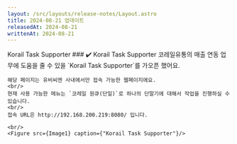 ```yaml
---
layout: /src/layouts/release-notes/Layout.astro
title: 2024-08-21 업데이트
releasedAt: 2024-08-21
writtenAt: 2024-08-21
---
```




<Frame>
    <Badge style={'web'}>Korail Task Supporter</Badge>
    ### ✔️ Korail Task Supporter
    코레일유통의 매출 연동 업무에 도움을 줄 수 있을 `Korail Task Supporter`를 가오픈 했어요.

    해당 페이지는 유비씨엔 사내에서만 접속 가능한 웹페이지에요.
    <br/>
    현재 사용 가능한 메뉴는 `코레일 원큐(단일)`로 하나의 단말기에 대해서 작업을 진행하실 수 있습니다.
    <br/>
    접속 URL은 http://192.168.200.219:8080/ 입니다.

    <br/>
    <Figure src={Image1} caption={"Korail Task Supporter"}/>
<br/>
</Frame>
